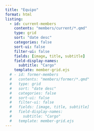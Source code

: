 ```yaml
---
title: "Equipo"
format: html
listing:
  - id: current-members
    contents: "members/current/*.qmd"
    type: grid
    sort: "date desc"
    categories: false
    sort-ui: false
    filter-ui: false
    fields: [image, title, subtitle]
    field-display-names: 
      subtitle: "Cargo"
    template: member-grid.ejs
  # - id: former-members
  #   contents: "members/former/*.qmd"
  #   type: grid
  #   sort: "date desc"
  #   categories: false
  #   sort-ui: false
  #   filter-ui: false
  #   fields: [image, title, subtitle]
  #   field-display-names:
  #     subtitle: "Cargo"
  #   template: member-grid.ejs
---
```


:::: {.member-grid}
::: {#current-members}
:::
::::

<!-- ## Antiguos Miembros -->
<!---->
<!-- :::: {.member-grid} -->
<!-- ::: {#former-members} -->
<!-- ::: -->
<!-- :::: -->
